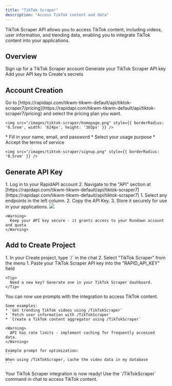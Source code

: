 ```yaml
---
title: "TikTok Scraper"
description: "Access TikTok content and data"
---
```


TikTok Scraper API allows you to access TikTok content, including videos, user information, and trending data, enabling you to integrate TikTok content into your applications.

## Overview

<CardGroup cols={2}>
  <Card title="Create Account" icon="user">
    Sign up for a TikTok Scraper account
  </Card>
  <Card title="Get API Key" icon="key">
    Generate your TikTok Scraper API key
  </Card>
  <Card title="Copy into Create" icon="plug">
    Add your API key to Create's secrets
  </Card>
</CardGroup>

## Account Creation

<Steps>
  <Step title="Select your pricing plan">
    Go to [https://rapidapi.com/tikwm-tikwm-default/api/tiktok-scraper7/pricing](https://rapidapi.com/tikwm-tikwm-default/api/tiktok-scraper7/pricing) and select the pricing plan you want.
    
    <img src="/images/tiktok-scraper/homepage.png" style={{ borderRadius: '0.5rem', width: '624px', height: '303px' }} />
  </Step>

  <Step title="Register for an Account">
    * Fill in your name, email, and password
    * Select your usage purpose
    * Accept the terms of service
    
    <img src="/images/tiktok-scraper/signup.png" style={{ borderRadius: '0.5rem' }} />
  </Step>
</Steps>

## Generate API Key

<Steps>
  <Step title="Access Your Dashboard">
    1. Log in to your RapidAPI account
    2. Navigate to the "API" section at [https://rapidapi.com/tikwm-tikwm-default/api/tiktok-scraper7](https://rapidapi.com/tikwm-tikwm-default/api/tiktok-scraper7) 
  </Step>

  <Step title="Find your API Key">
    1. Select any endpoints in the left column.
    2. Copy the API Key.
    3. Store it securely for use in your applications.
    <img src="/images/tiktok-scraper/apigen.png" style={{ borderRadius: '0.5rem' }} />

    <Warning>
      Keep your API key secure - it grants access to your Rundown account and quota
    </Warning>
  </Step>
</Steps>

## Add to Create Project

<Steps>
  <Step title="Add the integration">
    1. In your Create project, type `/` in the chat 
    2. Select "TikTok Scraper" from the menu
  </Step>

  <Step title="Add your API key">
    1. Paste your TikTok Scraper API key into the "RAPID_API_KEY" field
    
    <Tip>
      Need a new key? Generate one in your TikTok Scraper dashboard.
    </Tip>
  </Step>

  <Step title="Use it">
    You can now use prompts with the integration to access TikTok content.

    Some examples:
    * `Get trending TikTok videos using /TikTokScraper`
    * `Fetch user information with /TikTokScraper`
    * `Create a TikTok content aggregator using /TikTokScraper`

    <Warning>
      API has rate limits - implement caching for frequently accessed data.
    </Warning>

    Example prompt for optimization:
    ```
    When using /TikTokScraper, cache the video data in my database
    ```
  </Step>
</Steps>

<Note type="success">
  Your TikTok Scraper integration is now ready! Use the `/TikTokScraper` command in chat to access TikTok content.
</Note>